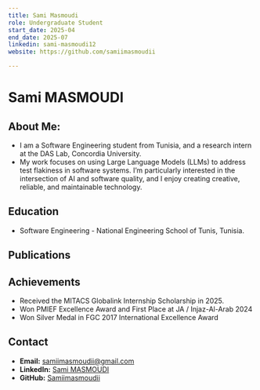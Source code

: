 ```yaml
---
title: Sami Masmoudi
role: Undergraduate Student
start_date: 2025-04
end_date: 2025-07
linkedin: sami-masmoudi12 
website: https://github.com/samiimasmoudii

---
```


# Sami MASMOUDI

## About Me:
- I am a Software Engineering student from Tunisia, and a research intern at the DAS Lab, Concordia University. 
- My work focuses on using Large Language Models (LLMs) to address test flakiness in software systems. I’m particularly interested in the intersection of AI and software quality, and I enjoy creating creative, reliable, and maintainable technology.

## Education
- Software Engineering - National Engineering School of Tunis, Tunisia.


## Publications


<AuthorPublications firstname="Sami" lastname="Masmoudi" />


## Achievements
- Received the MITACS Globalink Internship Scholarship in 2025.
- Won PMIEF Excellence Award and First Place at JA / Injaz-Al-Arab 2024
- Won Silver Medal in FGC 2017 International Excellence Award


## Contact
- **Email:** samiimasmoudii@gmail.com
- **LinkedIn:** [Sami MASMOUDI](https://www.linkedin.com/in/sami-masmoudi12/)
- **GitHub:** [Samiimasmoudii](https://github.com/samiimasmoudii)
